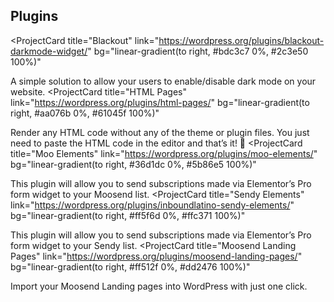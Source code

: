 ## Plugins

<ProjectCard
  title="Blackout"
  link="https://wordpress.org/plugins/blackout-darkmode-widget/"
  bg="linear-gradient(to right, #bdc3c7 0%, #2c3e50 100%)"
>
  A simple solution to allow your users to enable/disable dark mode on your website.
</ProjectCard>
<ProjectCard
  title="HTML Pages"
  link="https://wordpress.org/plugins/html-pages/"
  bg="linear-gradient(to right, #aa076b 0%, #61045f 100%)"
>
  Render any HTML code without any of the theme or plugin files. You just need to paste the HTML code in the editor and that’s it! 🤩
</ProjectCard>
<ProjectCard
  title="Moo Elements"
  link="https://wordpress.org/plugins/moo-elements/"
  bg="linear-gradient(to right, #36d1dc 0%, #5b86e5 100%)"
>
  This plugin will allow you to send subscriptions made via Elementor’s Pro form widget to your Moosend list.
</ProjectCard>
<ProjectCard
  title="Sendy Elements"
  link="https://wordpress.org/plugins/inboundlatino-sendy-elements/"
  bg="linear-gradient(to right, #ff5f6d 0%, #ffc371 100%)"
>
  This plugin will allow you to send subscriptions made via Elementor’s Pro form widget to your Sendy list.
</ProjectCard>
<ProjectCard
  title="Moosend Landing Pages"
  link="https://wordpress.org/plugins/moosend-landing-pages/"
  bg="linear-gradient(to right, #ff512f 0%, #dd2476 100%)"
>
  Import your Moosend Landing pages into WordPress with just one click.
</ProjectCard>